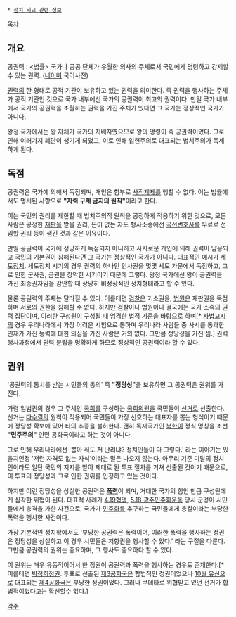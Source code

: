  * [[정치 외교 관련 정보]]

[[목차]]
== 개요 ==
공권력 : <법률> 국가나 공공 단체가 우월한 의사의 주체로서 국민에게 명령하고 강제할 수 있는 권력. ([[네이버]] 국어사전)

[[권력]]의 한 형태로 공적 기관이 보유하고 있는 권력을 의미한다. 즉 권력을 행사하는 주체가 공적 기관인 것으로 국가 내부에선 국가의 공권력이 최고의 권력이다. 만일 국가 내부에서 국가의 공권력을 초월하는 권력을 가진 주체가 있다면 그 국가는 정상적인 국가가 아니다.

왕정 국가에서는 왕 자체가 국가의 지배자였으므로 왕의 명령이 즉 공권력이었다. 그로 인해 여러가지 폐단이 생기게 되었고, 이로 인해 입헌주의로 대표되는 법치주의가 득세하게 된다. 

== 독점 ==
공권력은 국가에 의해서 독점되며, 개인은 함부로 [[사적제제]]를 행할 수 없다. 이는 법률에서도 명시된 사항으로 '''"자력 구제 금지의 원칙"'''이라고 한다.

이는 국민의 권리를 제한할 때 법치주의적 원칙을 공정하게 적용하기 위한 것으로, 모든 사람은 공정한 [[재판]]을 받을 권리, 돈이 없는 자도 형사소송에선 [[국선변호사]]를 무료로 선임할 권리 등이 생긴 것과 같은 이유이다. 

만일 공권력이 국가에 정당하게 독점되지 아니하고 사사로운 개인에 의해 권력이 남용되고 국민의 기본권이 침해된다면 그 국가는 정상적인 국가가 아니다. 대표적인 예시가 [[세도정치]]. 세도정치 시기의 경우 권력의 하나인 인사권을 몇몇 세도 가문에서 독점하고, 그로 인한 군사권, 금권을 장악한 시기이기 때문에 그렇다. 왕정 국가에선 왕이 공권력을 가진 최종권자임을 감안할 때 상당히 비정상적인 정치형태라고 할 수 있다.

물론 공권력의 주체는 달라질 수 있다. 이를테면 [[검찰]]은 기소권을, [[법원]]은 재판권을 독점하며 서로의 권한을 침해할 수 없다. 하지만 검찰이나 법원이나 결국에는 국가 소속의 권력 집단이며, 이러한 구성원이 구성될 때 엄격한 법적 기준을 바탕으로 하며[* [[사법고시]]의 경우 우리나라에서 가장 어려운 시험으로 통하며 우리나라 사람들 중 사시를 통과한 인재가 가진 능력에 대한 의심을 가진 사람은 거의 없다. 그만큼 정당성을 가진 셈.] 권력 행사과정에서 권력 분립을 명확하게 하므로 정상적인 공권력이라 할 수 있다.

== 권위 ==
'공권력의 통치를 받는 시민들의 동의' 즉 '''"정당성"'''을 보유하면 그 공권력은 권위를 가진다.

가령 입법권의 경우 그 주체인 [[국회]]를 구성하는 [[국회의원]]을 국민들이 [[선거]]로 선출한다. 선거는 [[다수결]]의 원칙이 적용되어 국민들이 가장 선호하는 대표자를 뽑는 형식이기 때문에 정당성 확보에 있어 타의 추종을 불허한다. 괜히 독재국가인 [[북한]]이 정식 명칭을 조선 '''"민주주의"''' 인민 공화국이라고 하는 것이 아니다.

그로 인해 우리나라에선 '뽑아 줘도 저 난리냐? 정치인들이 다 그렇다.' 라는 이야기는 있을지언정 '저런 자격도 없는 자식'이라는 말은 나오지 않는다. 아무리 기준 미달의 정치인이라도 일단 국민의 지지를 받아 제대로 된 투표 절차를 거쳐 선출된 것이기 때문으로, 이 투표의 정당성과 그로 인한 권위를 인정하고 있는 것이다.

하지만 이런 정당성을 상실한 공권력은 '''[[폭력]]'''이 되며, 거대한 국가의 힘인 만큼 구성원에게 심각한 위협이 된다. 대표적 사례가 [[4.19혁명]], [[5.18 광주민주화운동]] 당시 군경이 시민들에게 총격을 가한 사건으로, 국가가 [[민주화]]를 추구하는 국민들에게 총칼이라는 부당한 폭력을 행사한 사건이다. 

가장 기본적인 정치학에서도 '부당한 공권력은 폭력이며, 이러한 폭력을 행사하는 정권은 정당성을 상실하고 이 경우 시민들은 저항권을 행사할 수 있다.' 라는 구절을 다룬다. 그만큼 공권력의 권위는 중요하며, 그 행사도 중요하다 할 수 있다.

이 권위는 매우 유동적이어서 한 정권이 공권력과 폭력을 행사하는 경우도 존재한다.[* 이를테면 [[박정희]]정권. 투표로 선출된 [[제3공화국]]은 합법적인 정권이었으나 [[10월 유신]]으로 대표되는 [[제4공화국]]은 부당한 정권이었다. 그러나 쿠데타로 위협받고 있던 선거가 합법적이었다고는 확신할수 없다.]

[[각주]]
